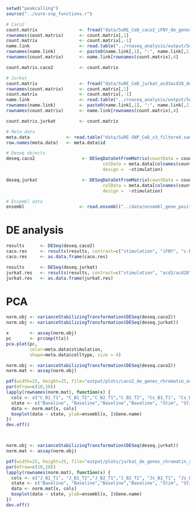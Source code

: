 ```r
setwd("peakcalling")
source("../sure-snp_functions.r")

# Caco2 
count.matrix                <- fread("data/SuRE_CeD_caco2_iFNY_de_genes_5kb_window.countMatrix", data.table = F)
rownames(count.matrix)      <- count.matrix[,1]
count.matrix                <- count.matrix[,-1]
name.link                   <- read.table("../rnaseq_analysis/output/SuRE_CeD_caco2_iFNY_de_genes_5kb_window.bed")
rownames(name.link)         <- paste0(name.link[,1], ":", name.link[,2], "-", name.link[,3])
rownames(count.matrix)      <- name.link[rownames(count.matrix),4]

count.matrix.caco2          <- count.matrix

# Jurkat 
count.matrix                <- fread("data/SuRE_CeD_jurkat_acd3acd28_de_genes_5kb_window.countMatrix", data.table = F)
rownames(count.matrix)      <- count.matrix[,1]
count.matrix                <- count.matrix[,-1]
name.link                   <- read.table("../rnaseq_analysis/output/SuRE_CeD_jurkat_acd3acd28_de_genes_5kb_window.bed")
rownames(name.link)         <- paste0(name.link[,1], ":", name.link[,2], "-", name.link[,3])
rownames(count.matrix)      <- name.link[rownames(count.matrix),4]

count.matrix.jurkat         <- count.matrix

# Meta data
meta.data              <- read.table("data/SuRE-SNP_CeD_x3_filtered.samplesheet", stringsAsFactors = F, header=T)
row.names(meta.data)   <- meta.data$id

# Deseq objects
deseq.caco2                  <- DESeqDataSetFromMatrix(countData = count.matrix.caco2,
                                     colData = meta.data[colnames(count.matrix.caco2),],
                                     design =  ~stimulation)

deseq.jurkat                 <- DESeqDataSetFromMatrix(countData = count.matrix.jurkat,
                                     colData = meta.data[colnames(count.matrix.jurkat),],
                                     design =  ~stimulation)

# Ensembl data
ensembl                     <- read.ensembl("../data/ensembl_gene_position_b37_v100.txt", clean.biotypes=T) 
```

# DE analysis
```r
results      <- DESeq(deseq.caco2)
caco.res     <- results(results, contrast=c("stimulation", "iFNY", "c-baseline"), lfcThreshold = 1)
caco.res     <- as.data.frame(caco.res)

results      <- DESeq(deseq.jurkat)
jurkat.res   <- results(results, contrast=c("stimulation", "acd3/acd28", "j-baseline"), lfcThreshold = 1)
jurkat.res   <- as.data.frame(jurkat.res)

```

# PCA
```r
norm.obj <- varianceStabilizingTransformation(DESeq(deseq.caco2))
norm.obj <- varianceStabilizingTransformation(DESeq(deseq.jurkat))

x        <- assay(norm.obj)
pc       <- prcomp(t(x))
pca.plot(pc,
         color=meta.data$stimulation,
         shape=meta.data$celltype, size = 4)

```



```r
norm.obj <- varianceStabilizingTransformation(DESeq(deseq.caco2))
norm.mat <- assay(norm.obj)

pdf(width=25, height=25, file="output/plots/caco2_de_genes_chromatin_acitivity.pdf")
par(mfrow=c(10,10))
lapply(rownames(norm.mat), function(x) {
  cols <- c("C_B1_T1", "C_B1_T2","C_B2_T1","C_B2_T2", "Cs_B1_T1", "Cs_B1_T2","Cs_B2_T1","Cs_B2_T2")
  state <- c("Baseline", "Baseline","Baseline","Baseline", "Stim", "Stim","Stim","Stim")
  data <- norm.mat[x, cols]
  boxplot(data ~ state, ylab=ensembl[x, ]$Gene.name)
})
dev.off()



norm.obj <- varianceStabilizingTransformation(DESeq(deseq.jurkat))
norm.mat <- assay(norm.obj)

pdf(width=25, height=25, file="output/plots/jurkat_de_genes_chromatin_acitivity.pdf")
par(mfrow=c(10,10))
lapply(rownames(norm.mat), function(x) {
  cols <- c("J_B1_T1", "J_B1_T2","J_B2_T1","J_B2_T2", "Js_B1_T1", "Js_B1_T2","Js_B2_T1","Js_B2_T2")
  state <- c("Baseline", "Baseline","Baseline","Baseline", "Stim", "Stim","Stim","Stim")
  data <- norm.mat[x, cols]
  boxplot(data ~ state, ylab=ensembl[x, ]$Gene.name)
})
dev.off()

```

